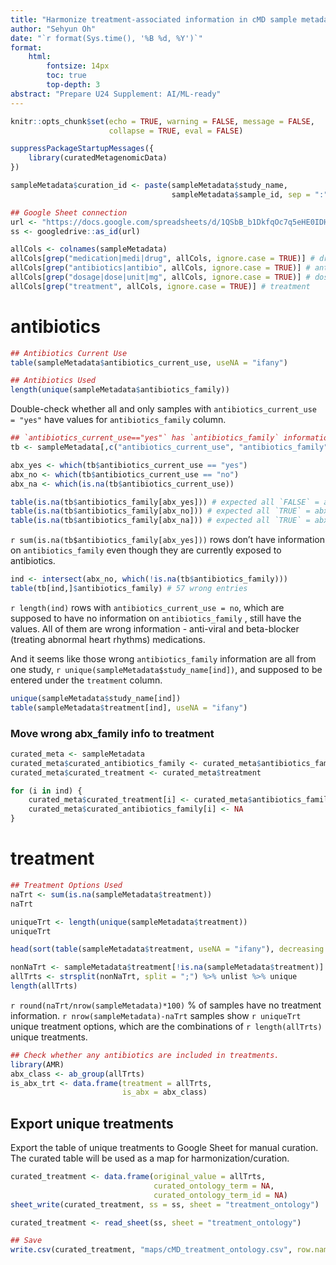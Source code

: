 ```yaml
---
title: "Harmonize treatment-associated information in cMD sample metadata"
author: "Sehyun Oh"
date: "`r format(Sys.time(), '%B %d, %Y')`"
format:
    html:
        fontsize: 14px
        toc: true
        top-depth: 3
abstract: "Prepare U24 Supplement: AI/ML-ready"
---
```


```r
knitr::opts_chunk$set(echo = TRUE, warning = FALSE, message = FALSE, 
                      collapse = TRUE, eval = FALSE)
```


```r
suppressPackageStartupMessages({
    library(curatedMetagenomicData)
})

sampleMetadata$curation_id <- paste(sampleMetadata$study_name,
                                    sampleMetadata$sample_id, sep = ":")
```

```r
## Google Sheet connection
url <- "https://docs.google.com/spreadsheets/d/1QSbB_b1DkfqOc7q5eHE0IDHSiGqNUyTE8d4GzbSEzjM/edit?usp=sharing"
ss <- googledrive::as_id(url)
```



```r
allCols <- colnames(sampleMetadata)
allCols[grep("medication|medi|drug", allCols, ignore.case = TRUE)] # drug
allCols[grep("antibiotics|antibio", allCols, ignore.case = TRUE)] # antibiotics
allCols[grep("dosage|dose|unit|mg", allCols, ignore.case = TRUE)] # dosage
allCols[grep("treatment", allCols, ignore.case = TRUE)] # treatment
```



# antibiotics
```r
## Antibiotics Current Use
table(sampleMetadata$antibiotics_current_use, useNA = "ifany")

## Antibiotics Used
length(unique(sampleMetadata$antibiotics_family))
```

Double-check whether all and only samples with `antibiotics_current_use = "yes"`
have values for `antibiotics_family` column.

```r
## `antibiotics_current_use=="yes"` has `antibiotics_family` information?
tb <- sampleMetadata[,c("antibiotics_current_use", "antibiotics_family")]

abx_yes <- which(tb$antibiotics_current_use == "yes")
abx_no <- which(tb$antibiotics_current_use == "no")
abx_na <- which(is.na(tb$antibiotics_current_use))

table(is.na(tb$antibiotics_family[abx_yes])) # expected all `FALSE` = abx_yes has abx_family info
table(is.na(tb$antibiotics_family[abx_no])) # expected all `TRUE` = abx_no has no abx_family info
table(is.na(tb$antibiotics_family[abx_na])) # expected all `TRUE` = abx_na has no abx_family info
```

`r sum(is.na(tb$antibiotics_family[abx_yes]))` rows don't have information on 
`antibiotics_family` even though they are currently exposed to antibiotics.

```r
ind <- intersect(abx_no, which(!is.na(tb$antibiotics_family)))
table(tb[ind,]$antibiotics_family) # 57 wrong entries
```

`r length(ind)` rows with `antibiotics_current_use = no`, which are supposed
to have no information on `antibiotics_family` , still have the values. All
of them are wrong information - anti-viral and beta-blocker (treating abnormal 
heart rhythms) medications.

And it seems like those wrong `antibiotics_family` information are all from
one study, `r unique(sampleMetadata$study_name[ind])`, and supposed to be 
entered under the `treatment` column.

```r
unique(sampleMetadata$study_name[ind])
table(sampleMetadata$treatment[ind], useNA = "ifany")
```

### Move wrong abx_family info to treatment
```r
curated_meta <- sampleMetadata
curated_meta$curated_antibiotics_family <- curated_meta$antibiotics_family
curated_meta$curated_treatment <- curated_meta$treatment

for (i in ind) {
    curated_meta$curated_treatment[i] <- curated_meta$antibiotics_family[i]
    curated_meta$curated_antibiotics_family[i] <- NA
}
```




# treatment
```r
## Treatment Options Used
naTrt <- sum(is.na(sampleMetadata$treatment))
naTrt

uniqueTrt <- length(unique(sampleMetadata$treatment))
uniqueTrt

head(sort(table(sampleMetadata$treatment, useNA = "ifany"), decreasing = TRUE))
```

```r
nonNaTrt <- sampleMetadata$treatment[!is.na(sampleMetadata$treatment)]
allTrts <- strsplit(nonNaTrt, split = ";") %>% unlist %>% unique
length(allTrts)
```

`r round(naTrt/nrow(sampleMetadata)*100)` % of samples have no treatment 
information. `r nrow(sampleMetadata)-naTrt` samples show `r uniqueTrt` unique
treatment options, which are the combinations of `r length(allTrts)` unique 
treatments.


```r
## Check whether any antibiotics are included in treatments.
library(AMR)
abx_class <- ab_group(allTrts)
is_abx_trt <- data.frame(treatment = allTrts,
                         is_abx = abx_class)
```


## Export unique treatments
Export the table of unique treatments to Google Sheet for manual curation. 
The curated table will be used as a map for harmonization/curation.
```r
curated_treatment <- data.frame(original_value = allTrts,
                                curated_ontology_term = NA,
                                curated_ontology_term_id = NA)
sheet_write(curated_treatment, ss = ss, sheet = "treatment_ontology")
```

```r
curated_treatment <- read_sheet(ss, sheet = "treatment_ontology")
```

```r
## Save
write.csv(curated_treatment, "maps/cMD_treatment_ontology.csv", row.names = FALSE)
```

